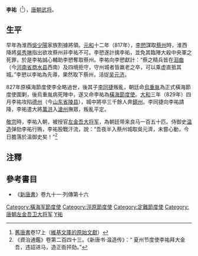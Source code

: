 '''李祐'''（{{bd|8世纪|?|829年|6月22日|catIdx=L}}<ref>[[舊唐書|舊唐書]]卷17上（[[s:舊唐書/卷17上|維基文庫的原始文獻]]）</ref>），[[唐朝|唐朝]][[武将|武将]]。

==生平==
早年為淮西[[吳少陽|吳少陽]]家族割據將領。[[元和_(唐朝)|元和]]十二年（817年），[[李愬|李愬]]謀取[[蔡州_(隋朝)|蔡州]]時，淮西降將[[吳秀琳|吳秀琳]]指出欲攻蔡州非李祐不可。李愬遂計擒李祐，並免其臨陣大殺中央軍之死罪，於是李祐誠心輔助李愬奪取蔡州。李祐向李愬獻計：“蔡之精兵皆在[[洄曲|洄曲]]（今[[河南省|河南省]][[商水县|商水县]]西南）及四境拒守，守州城者皆羸老之卒，可以乘虚直抵其城。”李愬以李祐為先導，果然取下蔡州，活捉[[吴元济|吴元济]]。

827年原橫海節度使李全略過世，後其子[[李同捷|李同捷]]叛亂，朝廷命[[烏重胤|烏重胤]]為正式橫海節度使圍剿，後烏重胤病死陣中，遂又命李祐為[[橫海節度使|橫海節度使]]。[[大和_(唐朝)|大和]]三年（829年）四月李祐攻陷[[德州_(隋朝)|德州]]（今[[山东省|山东省]][[陵县|陵县]]），城中將卒三千餘人奔[[镇州_(唐朝)|鎮州]]。李同捷向李祐請降，李祐遣大將[[萬洪|萬洪]]入[[沧州_(古代)|滄州]]撫眾，叛亂平定。

[[唐敬宗|敬宗]]時，李祐入朝，被授官[[金吾将军|左金吾大将军]]，為朝廷带来良马一百五十匹。侍御史[[温造|温造]]弹劾李祐行贿，李祐股戰汗流，說：“吾夜半入蔡州城取吳元濟，未嘗心動，今日膽落於溫御史矣！”<ref>《資治通鑑》卷第二百四十三。《新唐书·温造传》：“ 夏州节度使李祐拜大金吾，违詔进马，造正衙抨劾。” </ref>

==注釋==
{{reflist}}
==參考書目==
*《[[新唐書|新唐書]]》卷九十一‧列傳第十六

{{唐朝军事人物小作品}}
{{DEFAULTSORT:L}}
[[Category:橫海军節度使|Category:橫海军節度使]]
[[Category:涇原節度使|Category:涇原節度使]]
[[Category:定難節度使|Category:定難節度使]]
[[Category:唐朝左金吾卫大将军|Category:唐朝左金吾卫大将军]]
[[Category:李姓|Y祐]]